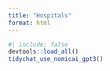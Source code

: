 ```yaml
---
title: "Hospitals"
format: html
---
```



```r
#| include: false
devtools::load_all()
tidychat_use_nomicai_gpt3()
```

